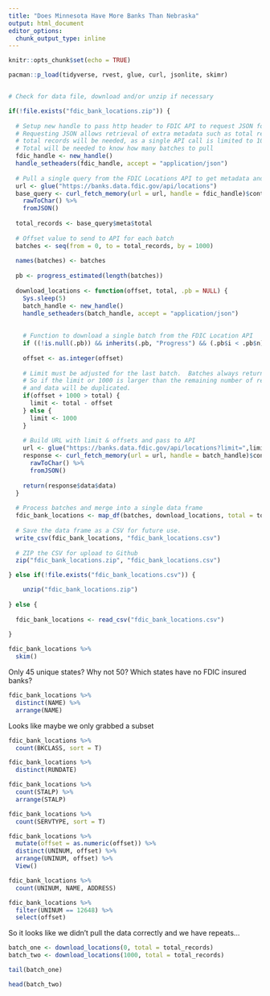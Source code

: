 ```yaml
---
title: "Does Minnesota Have More Banks Than Nebraska"
output: html_document
editor_options: 
  chunk_output_type: inline
---
```


```r
knitr::opts_chunk$set(echo = TRUE)
```

```r
pacman::p_load(tidyverse, rvest, glue, curl, jsonlite, skimr)


# Check for data file, download and/or unzip if necessary

if(!file.exists("fdic_bank_locations.zip")) {
  
  # Setup new handle to pass http header to FDIC API to request JSON formated data.
  # Requesting JSON allows retrieval of extra metadata such as total records available
  # total records will be needed, as a single API call is limited to 1000 records returned
  # Total will be needed to know how many batches to pull
  fdic_handle <- new_handle()
  handle_setheaders(fdic_handle, accept = "application/json")
  
  # Pull a single query from the FDIC Locations API to get metadata and determine total records available
  url <- glue("https://banks.data.fdic.gov/api/locations")
  base_query <- curl_fetch_memory(url = url, handle = fdic_handle)$content %>%
    rawToChar() %>%
    fromJSON()
  
  total_records <- base_query$meta$total
  
  # Offset value to send to API for each batch
  batches <- seq(from = 0, to = total_records, by = 1000)
  
  names(batches) <- batches
  
  pb <- progress_estimated(length(batches))
  
  download_locations <- function(offset, total, .pb = NULL) {
    Sys.sleep(5)
    batch_handle <- new_handle()
    handle_setheaders(batch_handle, accept = "application/json")
    
    
    # Function to download a single batch from the FDIC Location API
    if ((!is.null(.pb)) && inherits(.pb, "Progress") && (.pb$i < .pb$n)) .pb$tick()$print()
    
    offset <- as.integer(offset)
    
    # Limit must be adjusted for the last batch.  Batches always return the number of records set by limit.
    # So if the limit or 1000 is larger than the remaining number of records, the last 1000 records are returned
    # and data will be duplicated.
    if(offset + 1000 > total) {
      limit <- total - offset
    } else {
      limit <- 1000
    }
    
    # Build URL with limit & offsets and pass to API
    url <- glue("https://banks.data.fdic.gov/api/locations?limit=",limit,"&offest=",offset)
    response <- curl_fetch_memory(url = url, handle = batch_handle)$content %>%
      rawToChar() %>%
      fromJSON()
    
    return(response$data$data)
  }
  
  # Process batches and merge into a single data frame
  fdic_bank_locations <- map_df(batches, download_locations, total = total_records, .pb=pb, .id = "offset")
  
  # Save the data frame as a CSV for future use.
  write_csv(fdic_bank_locations, "fdic_bank_locations.csv")
  
  # ZIP the CSV for upload to Github
  zip("fdic_bank_locations.zip", "fdic_bank_locations.csv")

} else if(!file.exists("fdic_bank_locations.csv")) {

    unzip("fdic_bank_locations.zip")
  
} else {
  
  fdic_bank_locations <- read_csv("fdic_bank_locations.csv")
  
}
```

```r
fdic_bank_locations %>%
  skim()
```
    
Only 45 unique states? Why not 50?  Which states have no FDIC insured banks?

```r
fdic_bank_locations %>%
  distinct(NAME) %>%
  arrange(NAME)
```

Looks like maybe we only grabbed a subset

```r
fdic_bank_locations %>%
  count(BKCLASS, sort = T)

fdic_bank_locations %>%
  distinct(RUNDATE)
```

```r
fdic_bank_locations %>%
  count(STALP) %>%
  arrange(STALP)
```

```r
fdic_bank_locations %>%
  count(SERVTYPE, sort = T)
```

```r
fdic_bank_locations %>%
  mutate(offset = as.numeric(offset)) %>%
  distinct(UNINUM, offset) %>%
  arrange(UNINUM, offset) %>%
  View()

```

```r
fdic_bank_locations %>%
  count(UNINUM, NAME, ADDRESS)
```

```r
fdic_bank_locations %>%
  filter(UNINUM == 12648) %>%
  select(offset)
```


So it looks like we didn't pull the data correctly and we have repeats...

```r
batch_one <- download_locations(0, total = total_records)
batch_two <- download_locations(1000, total = total_records)
```

```r
tail(batch_one)
```

```r
head(batch_two)
```

